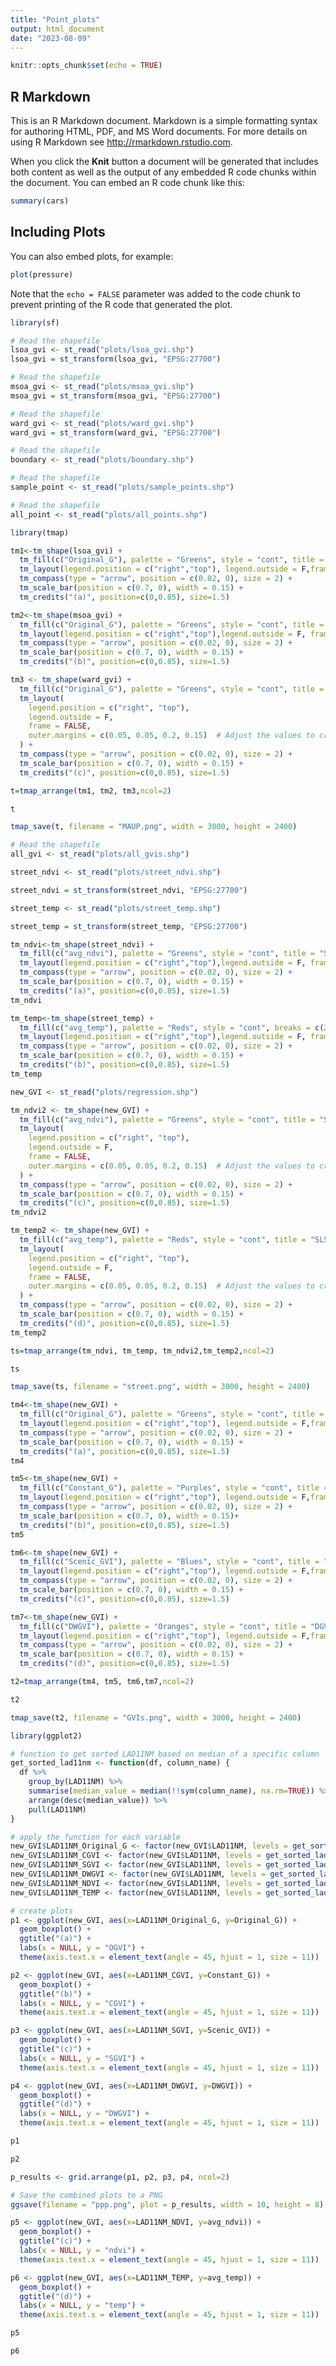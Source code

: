 ---
title: "Point_plots"
output: html_document
date: "2023-08-09"
---

```{r setup, include=FALSE}
knitr::opts_chunk$set(echo = TRUE)
```

## R Markdown

This is an R Markdown document. Markdown is a simple formatting syntax for authoring HTML, PDF, and MS Word documents. For more details on using R Markdown see <http://rmarkdown.rstudio.com>.

When you click the **Knit** button a document will be generated that includes both content as well as the output of any embedded R code chunks within the document. You can embed an R code chunk like this:

```{r cars}
summary(cars)
```

## Including Plots

You can also embed plots, for example:

```{r pressure, echo=FALSE}
plot(pressure)
```

Note that the `echo = FALSE` parameter was added to the code chunk to prevent printing of the R code that generated the plot.
```{r}
library(sf)
```
```{r}
# Read the shapefile
lsoa_gvi <- st_read("plots/lsoa_gvi.shp")
lsoa_gvi = st_transform(lsoa_gvi, "EPSG:27700")
```

```{r}
# Read the shapefile
msoa_gvi <- st_read("plots/msoa_gvi.shp")
msoa_gvi = st_transform(msoa_gvi, "EPSG:27700")
```

```{r}
# Read the shapefile
ward_gvi <- st_read("plots/ward_gvi.shp")
ward_gvi = st_transform(ward_gvi, "EPSG:27700")
```
```{r}
# Read the shapefile
boundary <- st_read("plots/boundary.shp")
```


```{r}
# Read the shapefile
sample_point <- st_read("plots/sample_points.shp")
```

```{r}
# Read the shapefile
all_point <- st_read("plots/all_points.shp")
```
```{r}
library(tmap)
```

```{r}
tm1<-tm_shape(lsoa_gvi) +
  tm_fill(c("Original_G"), palette = "Greens", style = "cont", title = "OGVI") +
  tm_layout(legend.position = c("right","top"), legend.outside = F,frame = F) +
  tm_compass(type = "arrow", position = c(0.02, 0), size = 2) + 
  tm_scale_bar(position = c(0.7, 0), width = 0.15) +
  tm_credits("(a)", position=c(0,0.85), size=1.5)
```

```{r}
tm2<-tm_shape(msoa_gvi) +
  tm_fill(c("Original_G"), palette = "Greens", style = "cont", title = "OGVI") +
  tm_layout(legend.position = c("right","top"),legend.outside = F, frame = F) +
  tm_compass(type = "arrow", position = c(0.02, 0), size = 2) + 
  tm_scale_bar(position = c(0.7, 0), width = 0.15) +
  tm_credits("(b)", position=c(0,0.85), size=1.5)
```

```{r}
tm3 <- tm_shape(ward_gvi) +
  tm_fill(c("Original_G"), palette = "Greens", style = "cont", title = "OGVI") +
  tm_layout(
    legend.position = c("right", "top"),
    legend.outside = F, 
    frame = FALSE, 
    outer.margins = c(0.05, 0.05, 0.2, 0.15)  # Adjust the values to create space
  ) +
  tm_compass(type = "arrow", position = c(0.02, 0), size = 2) + 
  tm_scale_bar(position = c(0.7, 0), width = 0.15) +
  tm_credits("(c)", position=c(0,0.85), size=1.5)
```


```{r}
t=tmap_arrange(tm1, tm2, tm3,ncol=2)

t
```


```{r}
tmap_save(t, filename = "MAUP.png", width = 3000, height = 2400)
```

```{r}
# Read the shapefile
all_gvi <- st_read("plots/all_gvis.shp")
```
```{r}
street_ndvi <- st_read("plots/street_ndvi.shp")
```
```{r}
street_ndvi = st_transform(street_ndvi, "EPSG:27700")
```

```{r}
street_temp <- st_read("plots/street_temp.shp")
```
```{r}
street_temp = st_transform(street_temp, "EPSG:27700")
```

```{r}
tm_ndvi<-tm_shape(street_ndvi) +
  tm_fill(c("avg_ndvi"), palette = "Greens", style = "cont", title = "SNDVI") +
  tm_layout(legend.position = c("right","top"),legend.outside = F, frame = F) +
  tm_compass(type = "arrow", position = c(0.02, 0), size = 2) + 
  tm_scale_bar(position = c(0.7, 0), width = 0.15) +
  tm_credits("(a)", position=c(0,0.85), size=1.5)
tm_ndvi
```
```{r}
tm_temp<-tm_shape(street_temp) +
  tm_fill(c("avg_temp"), palette = "Reds", style = "cont", breaks = c(28, 32, 36, 40,44,48),title = "SLST(°C)") +
  tm_layout(legend.position = c("right","top"),legend.outside = F, frame = F) +
  tm_compass(type = "arrow", position = c(0.02, 0), size = 2) + 
  tm_scale_bar(position = c(0.7, 0), width = 0.15) +
  tm_credits("(b)", position=c(0,0.85), size=1.5)
tm_temp
```

```{r}
new_GVI <- st_read("plots/regression.shp")
```

```{r}
tm_ndvi2 <- tm_shape(new_GVI) +
  tm_fill(c("avg_ndvi"), palette = "Greens", style = "cont", title = "SNDVI") +
  tm_layout(
    legend.position = c("right", "top"),
    legend.outside = F, 
    frame = FALSE, 
    outer.margins = c(0.05, 0.05, 0.2, 0.15)  # Adjust the values to create space
  ) +
  tm_compass(type = "arrow", position = c(0.02, 0), size = 2) + 
  tm_scale_bar(position = c(0.7, 0), width = 0.15) +
  tm_credits("(c)", position=c(0,0.85), size=1.5)
tm_ndvi2
```

```{r}
tm_temp2 <- tm_shape(new_GVI) +
  tm_fill(c("avg_temp"), palette = "Reds", style = "cont", title = "SLST(°C)") +
  tm_layout(
    legend.position = c("right", "top"),
    legend.outside = F, 
    frame = FALSE, 
    outer.margins = c(0.05, 0.05, 0.2, 0.15)  # Adjust the values to create space
  ) +
  tm_compass(type = "arrow", position = c(0.02, 0), size = 2) + 
  tm_scale_bar(position = c(0.7, 0), width = 0.15) +
  tm_credits("(d)", position=c(0,0.85), size=1.5)
tm_temp2
```

```{r}
ts=tmap_arrange(tm_ndvi, tm_temp, tm_ndvi2,tm_temp2,ncol=2)

ts
```
```{r}
tmap_save(ts, filename = "street.png", width = 3000, height = 2400)
```


```{r}
tm4<-tm_shape(new_GVI) +
  tm_fill(c("Original_G"), palette = "Greens", style = "cont", title = "OGVI") +
  tm_layout(legend.position = c("right","top"), legend.outside = F,frame = F) +
  tm_compass(type = "arrow", position = c(0.02, 0), size = 2) + 
  tm_scale_bar(position = c(0.7, 0), width = 0.15) +
  tm_credits("(a)", position=c(0,0.85), size=1.5)
tm4
```


```{r}
tm5<-tm_shape(new_GVI) +
  tm_fill(c("Constant_G"), palette = "Purples", style = "cont", title = "CGVI") +
  tm_layout(legend.position = c("right","top"), legend.outside = F,frame = F) +
  tm_compass(type = "arrow", position = c(0.02, 0), size = 2) + 
  tm_scale_bar(position = c(0.7, 0), width = 0.15)+
  tm_credits("(b)", position=c(0,0.85), size=1.5)
tm5
```


```{r}
tm6<-tm_shape(new_GVI) +
  tm_fill(c("Scenic_GVI"), palette = "Blues", style = "cont", title = "SGVI") +
  tm_layout(legend.position = c("right","top"), legend.outside = F,frame = F) +
  tm_compass(type = "arrow", position = c(0.02, 0), size = 2) + 
  tm_scale_bar(position = c(0.7, 0), width = 0.15) +
  tm_credits("(c)", position=c(0,0.85), size=1.5)
```

```{r}
tm7<-tm_shape(new_GVI) +
  tm_fill(c("DWGVI"), palette = "Oranges", style = "cont", title = "DGVI") +
  tm_layout(legend.position = c("right","top"), legend.outside = F,frame = F) +
  tm_compass(type = "arrow", position = c(0.02, 0), size = 2) + 
  tm_scale_bar(position = c(0.7, 0), width = 0.15) +
  tm_credits("(d)", position=c(0,0.85), size=1.5)
```

```{r}
t2=tmap_arrange(tm4, tm5, tm6,tm7,ncol=2)

t2
```
```{r}
tmap_save(t2, filename = "GVIs.png", width = 3000, height = 2400)
```

```{r}
library(ggplot2)
```

```{r}
# function to get sorted LAD11NM based on median of a specific column
get_sorted_lad11nm <- function(df, column_name) {
  df %>%
    group_by(LAD11NM) %>%
    summarise(median_value = median(!!sym(column_name), na.rm=TRUE)) %>%
    arrange(desc(median_value)) %>%
    pull(LAD11NM)
}
```

```{r}
# apply the function for each variable
new_GVI$LAD11NM_Original_G <- factor(new_GVI$LAD11NM, levels = get_sorted_lad11nm(new_GVI, "Original_G"))
new_GVI$LAD11NM_CGVI <- factor(new_GVI$LAD11NM, levels = get_sorted_lad11nm(new_GVI, "Constant_G"))
new_GVI$LAD11NM_SGVI <- factor(new_GVI$LAD11NM, levels = get_sorted_lad11nm(new_GVI, "Scenic_GVI"))
new_GVI$LAD11NM_DWGVI <- factor(new_GVI$LAD11NM, levels = get_sorted_lad11nm(new_GVI, "DWGVI"))
new_GVI$LAD11NM_NDVI <- factor(new_GVI$LAD11NM, levels = get_sorted_lad11nm(new_GVI, "avg_ndvi"))
new_GVI$LAD11NM_TEMP <- factor(new_GVI$LAD11NM, levels = get_sorted_lad11nm(new_GVI, "avg_temp"))
```

```{r}
# create plots
p1 <- ggplot(new_GVI, aes(x=LAD11NM_Original_G, y=Original_G)) + 
  geom_boxplot() + 
  ggtitle("(a)") +
  labs(x = NULL, y = "OGVI") +
  theme(axis.text.x = element_text(angle = 45, hjust = 1, size = 11))

p2 <- ggplot(new_GVI, aes(x=LAD11NM_CGVI, y=Constant_G)) + 
  geom_boxplot() + 
  ggtitle("(b)") +
  labs(x = NULL, y = "CGVI") +
  theme(axis.text.x = element_text(angle = 45, hjust = 1, size = 11))

p3 <- ggplot(new_GVI, aes(x=LAD11NM_SGVI, y=Scenic_GVI)) + 
  geom_boxplot() + 
  ggtitle("(c)") +
  labs(x = NULL, y = "SGVI") +
  theme(axis.text.x = element_text(angle = 45, hjust = 1, size = 11))

p4 <- ggplot(new_GVI, aes(x=LAD11NM_DWGVI, y=DWGVI)) + 
  geom_boxplot() + 
  ggtitle("(d)") +
  labs(x = NULL, y = "DWGVI") +
  theme(axis.text.x = element_text(angle = 45, hjust = 1, size = 11))
```

```{r}
p1
```

```{r}
p2
```

```{r}
p_results <- grid.arrange(p1, p2, p3, p4, ncol=2)
```

```{r}
# Save the combined plots to a PNG
ggsave(filename = "ppp.png", plot = p_results, width = 10, height = 8)
```


```{r}
p5 <- ggplot(new_GVI, aes(x=LAD11NM_NDVI, y=avg_ndvi)) + 
  geom_boxplot() + 
  ggtitle("(c)") +
  labs(x = NULL, y = "ndvi") +
  theme(axis.text.x = element_text(angle = 45, hjust = 1, size = 11))

p6 <- ggplot(new_GVI, aes(x=LAD11NM_TEMP, y=avg_temp)) + 
  geom_boxplot() + 
  ggtitle("(d)") +
  labs(x = NULL, y = "temp") +
  theme(axis.text.x = element_text(angle = 45, hjust = 1, size = 11))
```

```{r}
p5
```

```{r}
p6
```

